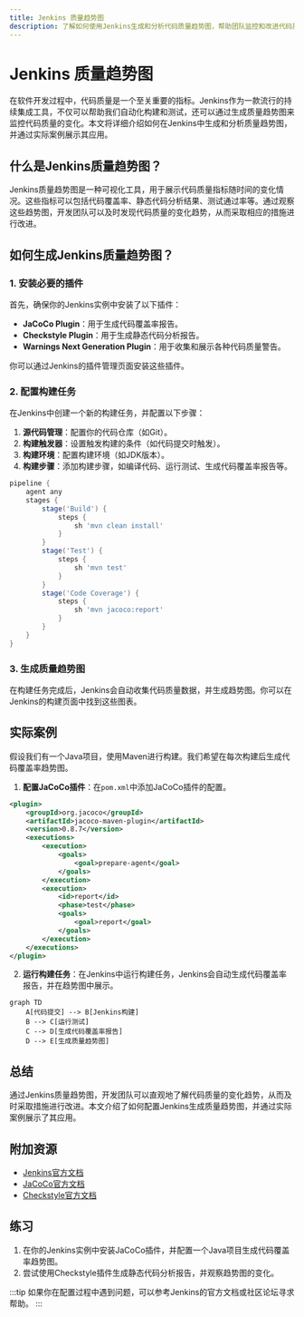 ```yaml
---
title: Jenkins 质量趋势图
description: 了解如何使用Jenkins生成和分析代码质量趋势图，帮助团队监控和改进代码质量。
---
```


# Jenkins 质量趋势图

在软件开发过程中，代码质量是一个至关重要的指标。Jenkins作为一款流行的持续集成工具，不仅可以帮助我们自动化构建和测试，还可以通过生成质量趋势图来监控代码质量的变化。本文将详细介绍如何在Jenkins中生成和分析质量趋势图，并通过实际案例展示其应用。

## 什么是Jenkins质量趋势图？

Jenkins质量趋势图是一种可视化工具，用于展示代码质量指标随时间的变化情况。这些指标可以包括代码覆盖率、静态代码分析结果、测试通过率等。通过观察这些趋势图，开发团队可以及时发现代码质量的变化趋势，从而采取相应的措施进行改进。

## 如何生成Jenkins质量趋势图？

### 1. 安装必要的插件

首先，确保你的Jenkins实例中安装了以下插件：

- **JaCoCo Plugin**：用于生成代码覆盖率报告。
- **Checkstyle Plugin**：用于生成静态代码分析报告。
- **Warnings Next Generation Plugin**：用于收集和展示各种代码质量警告。

你可以通过Jenkins的插件管理页面安装这些插件。

### 2. 配置构建任务

在Jenkins中创建一个新的构建任务，并配置以下步骤：

1. **源代码管理**：配置你的代码仓库（如Git）。
2. **构建触发器**：设置触发构建的条件（如代码提交时触发）。
3. **构建环境**：配置构建环境（如JDK版本）。
4. **构建步骤**：添加构建步骤，如编译代码、运行测试、生成代码覆盖率报告等。

```groovy
pipeline {
    agent any
    stages {
        stage('Build') {
            steps {
                sh 'mvn clean install'
            }
        }
        stage('Test') {
            steps {
                sh 'mvn test'
            }
        }
        stage('Code Coverage') {
            steps {
                sh 'mvn jacoco:report'
            }
        }
    }
}
```

### 3. 生成质量趋势图

在构建任务完成后，Jenkins会自动收集代码质量数据，并生成趋势图。你可以在Jenkins的构建页面中找到这些图表。

## 实际案例

假设我们有一个Java项目，使用Maven进行构建。我们希望在每次构建后生成代码覆盖率趋势图。

1. **配置JaCoCo插件**：在`pom.xml`中添加JaCoCo插件的配置。

```xml
<plugin>
    <groupId>org.jacoco</groupId>
    <artifactId>jacoco-maven-plugin</artifactId>
    <version>0.8.7</version>
    <executions>
        <execution>
            <goals>
                <goal>prepare-agent</goal>
            </goals>
        </execution>
        <execution>
            <id>report</id>
            <phase>test</phase>
            <goals>
                <goal>report</goal>
            </goals>
        </execution>
    </executions>
</plugin>
```

2. **运行构建任务**：在Jenkins中运行构建任务，Jenkins会自动生成代码覆盖率报告，并在趋势图中展示。

```mermaid
graph TD
    A[代码提交] --> B[Jenkins构建]
    B --> C[运行测试]
    C --> D[生成代码覆盖率报告]
    D --> E[生成质量趋势图]
```

## 总结

通过Jenkins质量趋势图，开发团队可以直观地了解代码质量的变化趋势，从而及时采取措施进行改进。本文介绍了如何配置Jenkins生成质量趋势图，并通过实际案例展示了其应用。

## 附加资源

- [Jenkins官方文档](https://www.jenkins.io/doc/)
- [JaCoCo官方文档](https://www.jacoco.org/jacoco/trunk/doc/)
- [Checkstyle官方文档](https://checkstyle.sourceforge.io/)

## 练习

1. 在你的Jenkins实例中安装JaCoCo插件，并配置一个Java项目生成代码覆盖率趋势图。
2. 尝试使用Checkstyle插件生成静态代码分析报告，并观察趋势图的变化。

:::tip
如果你在配置过程中遇到问题，可以参考Jenkins的官方文档或社区论坛寻求帮助。
:::